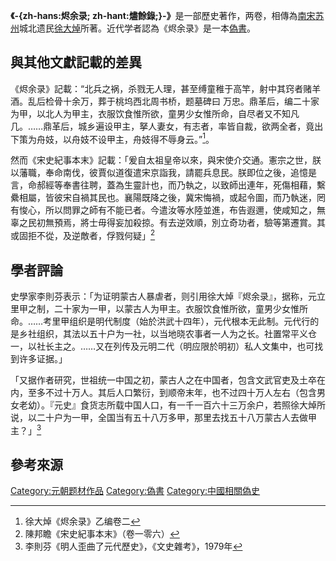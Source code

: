 '''《-{zh-hans:烬余录; zh-hant:燼餘錄;}-》'''是一部歷史著作，两卷，相傳為[[南宋|南宋]][[苏州|苏州]]城北遗民[[徐大焯|徐大焯]]所著。近代学者認為《烬余录》是一本[[偽書|偽書]]。

==與其他文獻記載的差異==

《烬余录》記載：“北兵之祸，杀戮无人理，甚至缚童稚于高竿，射中其窍者赌羊酒。乱后检骨十余万，葬于桃坞西北周书桥，题墓碑曰  万忠。鼎革后，编二十家为甲，以北人为甲主，衣服饮食惟所欲，童男少女惟所命，自尽者又不知凡几。……鼎革后，城乡遍设甲主，拏人妻女，有志者，率皆自裁，欲两全者，竟出下策为舟妓，以舟妓不设甲主，舟妓得不辱身云。”<ref>徐大焯《烬余录》乙编卷二</ref>。

然而《宋史紀事本末》記載：「爰自太祖皇帝以來，與宋使介交通。憲宗之世，朕以藩職，奉命南伐，彼賈似道復遣宋京詣我，請罷兵息民。朕即位之後，追憶是言，命郝經等奉書往聘，蓋為生靈計也，而乃執之，以致師出連年，死傷相藉，繫纍相屬，皆彼宋自禍其民也。襄陽既降之後，冀宋悔禍，或起令圖，而乃執迷，罔有悛心，所以問罪之師有不能已者。今遣汝等水陸並進，布告遐邇，使咸知之，無辜之民初無預焉，將士毋得妄加殺掠。有去逆效順，別立奇功者，驗等第遷賞。其或固拒不從，及逆敵者，俘戮何疑」<ref>陳邦瞻《宋史紀事本末》（卷一零六）</ref>

==學者評論==

史學家李則芬表示：「为证明蒙古人暴虐者，则引用徐大焯『烬余录』，据称，元立里甲之制，二十家为一甲，以蒙古人为甲主。衣服饮食惟所欲，童男少女惟所命。……考里甲组织是明代制度（始於洪武十四年），元代根本无此制。元代行的是乡社组织，其法以五十户为一社，以当地晓农事者一人为之长。社置常平义仓一，以社长主之。……又在列传及元明二代（明应限於明初）私人文集中，也可找到许多证据。」

「又据作者研究，世祖统一中国之初，蒙古人之在中国者，包含文武官吏及土卒在内，至多不过十万人。其后人口繁衍，到顺帝末年，也不过四十万人左右（包含男女老幼）。『元史』食货志所载中国人口，有一千一百六十三万余户，若照徐大焯所说，以二十户为一甲，全国当有五十八万多甲，那里去找五十八万蒙古人去做甲主？」<ref>李則芬《明人歪曲了元代歷史》，《文史雜考》，1979年</ref>

==參考來源==
{{Reflist|2}}

[[Category:元朝题材作品|Category:元朝题材作品]]
[[Category:偽書|Category:偽書]]
[[Category:中國相關偽史|Category:中國相關偽史]]